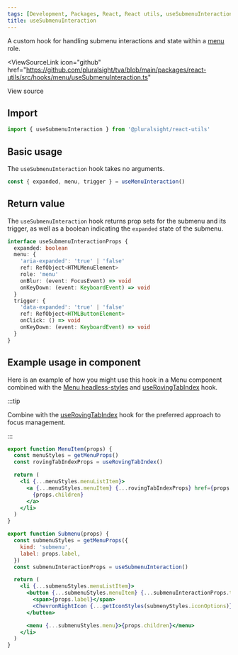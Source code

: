 ```yaml
---
tags: [Development, Packages, React, React utils, useSubmenuInteraction, hooks]
title: useSubmenuInteraction
---
```



A custom hook for handling submenu interactions and state within a [menu](https://developer.mozilla.org/en-US/docs/Web/Accessibility/ARIA/Roles/menu_role) role.

<ViewSourceLink
  icon="github"
  href="https://github.com/pluralsight/tva/blob/main/packages/react-utils/src/hooks/menu/useSubmenuInteraction.ts"
>
  View source
</ViewSourceLink>

## Import

```javascript
import { useSubmenuInteraction } from '@pluralsight/react-utils'
```

## Basic usage

The `useSubmenuInteraction` hook takes no arguments.

```jsx
const { expanded, menu, trigger } = useMenuInteraction()
```

## Return value

The `useSubmenuInteraction` hook returns prop sets for the submenu and its trigger, as well as a boolean indicating the `expanded` state of the submenu.

```typescript
interface useSubmenuInteractionProps {
  expanded: boolean
  menu: {
    'aria-expanded': 'true' | 'false'
    ref: RefObject<HTMLMenuElement>
    role: 'menu'
    onBlur: (event: FocusEvent) => void
    onKeyDown: (event: KeyboardEvent) => void
  }
  trigger: {
    'data-expanded': 'true' | 'false'
    ref: RefObject<HTMLButtonElement>
    onClick: () => void
    onKeyDown: (event: KeyboardEvent) => void
  }
}
```

## Example usage in component

Here is an example of how you might use this hook in a Menu component combined with the [Menu headless-styles](../headless-styles/Menu.mdx) and [useRovingTabIndex](./use-roving-tab-index.mdx) hook.

:::tip

Combine with the [useRovingTabIndex](./use-roving-tab-index.mdx) hook for the preferred approach to focus management.

:::

```jsx
export function MenuItem(props) {
  const menuStyles = getMenuProps()
  const rovingTabIndexProps = useRovingTabIndex()

  return (
    <li {...menuStyles.menuListItem}>
      <a {...menuStyles.menuItem} {...rovingTabIndexProps} href={props.href}>
        {props.children}
      </a>
    </li>
  )
}

export function Submenu(props) {
  const submenuStyles = getMenuProps({
    kind: 'submenu',
    label: props.label,
  })
  const submenuInteractionProps = useSubmenuInteraction()

  return (
    <li {...submenuStyles.menuListItem}>
      <button {...submenuStyles.menuItem} {...submenuInteractionProps.trigger}>
        <span>{props.label}</span>
        <ChevronRightIcon {...getIconStyles(submenyStyles.iconOptions)} />
      </button>

      <menu {...submenuStyles.menu}>{props.children}</menu>
    </li>
  )
}
```
